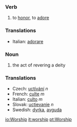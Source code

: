 === Verb ===

#to [[honor]], to [[adore]]

=== Translations ===

*Italian: [[adorare]] 

=== Noun ===

#the act of revering a deity

=== Translations ===
*Czech: [[uctívání]]  ''n''
*French: [[culte]] ''m''
*Italian: [[culto]] ''m''
*Slovak: [[uctievanie]]  ''n''
*Swedish: [[dyrka]], [[avguda]]

[[io:Worship]]
[[it:worship]]
[[pt:Worship]]